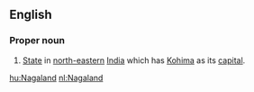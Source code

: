 ==English==
===Proper noun===
#[[State]] in [[north-eastern]] [[India]] which has [[Kohima]] as its [[capital]].

[[hu:Nagaland]]
[[nl:Nagaland]]